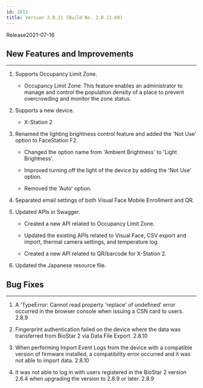 ```yaml
---
id: 2811
title: Version 2.8.11 (Build No. 2.8.11.60)
---
```


Release<Separator/>2021-07-16

## New Features and Improvements

---

1. Supports Occupancy Limit Zone.

    * Occupancy Limit Zone: This feature enables an administrator to manage and control the population density of a place to prevent overcrowding and monitor the zone status.

1. Supports a new device.

    * X-Station 2

1. Renamed the lighting brightness control feature and added the 'Not Use' option to FaceStation F2.

    * Changed the option name from 'Ambient Brightness' to 'Light Brightness'.
    
    * Improved turning off the light of the device by adding the 'Not Use' option.

    * Removed the 'Auto' option.

1. Separated email settings of both Visual Face Mobile Enrollment and QR.

1. Updated APIs in Swagger.

    * Created a new API related to Occupancy Limit Zone.

    * Updated the existing APIs related to Visual Face, CSV export and import, thermal camera settings, and temperature log.

    * Created a new API related to QR/barcode for X-Station 2.

1. Updated the Japanese resource file.

## Bug Fixes

---

<BugLists>

1. A 'TypeError: Cannot read property 'replace' of undefined' error occurred in the browser console when issuing a CSN card to users. <Badge>2.8.9</Badge>

1. Fingerprint authentication failed on the device where the data was transferred from BioStar 2 via Data File Export. <Badge>2.8.10</Badge>

1. When performing Import Event Logs from the device with a compatible version of firmware installed, a compatibility error occurred and it was not able to import data. <Badge>2.8.10</Badge>

1. It was not able to log in with users registered in the BioStar 2 version 2.6.4 when upgrading the version to 2.8.9 or later. <Badge>2.8.9</Badge>

</BugLists>